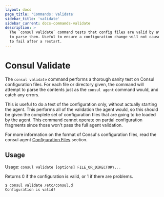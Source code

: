 ```yaml
---
layout: docs
page_title: 'Commands: Validate'
sidebar_title: 'validate'
sidebar_current: docs-commands-validate
description: >
  The `consul validate` command tests that config files are valid by attempting
  to parse them. Useful to ensure a configuration change will not cause consul
  to fail after a restart.
---
```


# Consul Validate

The `consul validate` command performs a thorough sanity test on Consul
configuration files. For each file or directory given, the command will
attempt to parse the contents just as the `consul agent` command would,
and catch any errors.

This is useful to do a test of the configuration only, without actually
starting the agent. This performs all of the validation the agent would, so
this should be given the complete set of configuration files that are going
to be loaded by the agent. This command cannot operate on partial
configuration fragments since those won't pass the full agent validation.

For more information on the format of Consul's configuration files, read the
consul agent [Configuration Files](/docs/agent/options.html#configuration-files)
section.

## Usage

Usage: `consul validate [options] FILE_OR_DIRECTORY...`

Returns 0 if the configuration is valid, or 1 if there are problems.

```text
$ consul validate /etc/consul.d
Configuration is valid!
```
